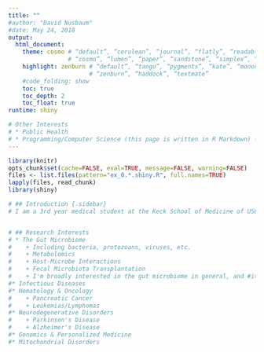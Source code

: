 ```yaml
---
title: ""
#author: "David Nusbaum"
#date: May 24, 2018
output:
  html_document:
    theme: cosmo # “default”, “cerulean”, “journal”, “flatly”, “readable”, “spacelab”, “united”,
                 # “cosmo”, “lumen”, “paper”, “sandstone”, “simplex”, “yeti”
    highlight: zenburn # “default”, “tango”, “pygments”, “kate”, “monochrome”, “espresso”,
                       # “zenburn”, “haddock”, “textmate”
    #code_folding: show
    toc: true
    toc_depth: 2
    toc_float: true
runtime: shiny

# Other Interests
# * Public Health
# * Programming/Computer Science (this page is written in R Markdown) - I think this is a valuable and powerful tool, and I'm interested in incorporating this in my career somehow.
---
```


```r
library(knitr)
opts_chunk$set(cache=FALSE, eval=TRUE, message=FALSE, warning=FALSE)
files <- list.files(pattern="ex_0.*.shiny.R", full.names=TRUE)
lapply(files, read_chunk)
library(shiny)
```



```r

# ## Introduction {.sidebar}
# I am a 3rd year medical student at the Keck School of Medicine of USC. This page is a place for me to store my CV, information about projects I'm working on, and notes about various topics of interest to me.


# ## Research Interests
# * The Gut Microbiome
#    + Including bacteria, protozoans, viruses, etc.
#    + Metabolomics
#    + Host-Microbe Interactions
#    + Fecal Microbiota Transplantation
#    + I'm broadly interested in the gut microbiome in general, and #its role in human health and in any number of diseases.
#* Infectious Diseases
#* Hematology & Oncology
#    + Pancreatic Cancer
#    + Leukemias/Lymphomas
#* Neurodegenerative Disorders
#    + Parkinson's Disease
#    + Alzheimer's Disease  
#* Genomics & Personalized Medicine
#* Mitochondrial Disorders
```
